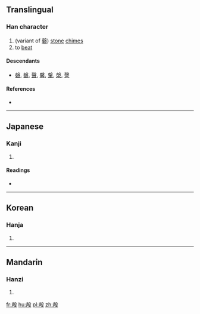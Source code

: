==Translingual==

===Han character===
{{Han char|rn=79|rad=殳|as=07|sn=11|four=|canj=土竹竹弓水 (GHHNE)|ids=⿰[[声]][[殳]]}}

# (variant of [[磬]]) [[stone]] [[chime]]s
# to [[beat]]

====Descendants====
* [[磬]], [[罄]], [[聲]], [[馨]], [[䡰]], [[漀]], [[謦]]

====References====
* {{Han ref|kx=0585.060|dkj=16633|dj=0977.250|hdz=32159.060|uh=6BB8|ud=27576}}

----

==Japanese==

===Kanji===
{{ja-kanji|grade=|rs=殳07}}

# {{defn|lang=ja|sort=殳07}}

====Readings====
* {{ja-readings|on=[[けい]] (kei), [[きょう]] (kyō), [[こう]] (kō), [[せい]] (sei), [[しょう]] (shō)|kun=[[けい]] (kei), [[てき]] (teki), [[こえ]] (koe)}}

----

==Korean==

===Hanja===
{{ko-hanja|hangeul=성|eumhun=|rv=seong|mr=sŏng|y=seng}}

# {{defn|lang=ko|sort=殳07}}

----

==Mandarin==

===Hanzi===
{{cmn-hanzi|pin=[[qìng]] ([[qing4]])|wg=ch'ing<sup>4</sup>, sa<sup>4</sup>, shai<sup>4</sup>, she<sup>4</sup>}}

# {{defn|lang=cmn|sort=殳07}}

[[fr:殸]]
[[hu:殸]]
[[pl:殸]]
[[zh:殸]]